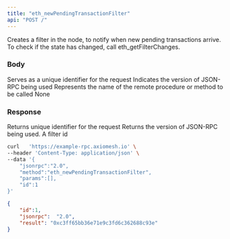 ```yaml
---
title: "eth_newPendingTransactionFilter"
api: "POST /"
---
```


Creates a filter in the node, to notify when new pending transactions arrive. To check if the state has changed, call eth_getFilterChanges.

### Body

<ParamField body="id" type="number" placeholder="1">
  Serves as a unique identifier for the request
</ParamField>

<ParamField body="jsonrpc" type="string" placeholder="2.0">
  Indicates the version of JSON-RPC being used
</ParamField>

<ParamField body="method" type="string" placeholder="eth_newPendingTransactionFilter">
  Represents the name of the remote procedure or method to be called
</ParamField>

<ParamField body="params" type="array">
  None
</ParamField>

### Response

<ResponseField name="id" type="number">
  Returns unique identifier for the request
</ResponseField>

<ResponseField name="jsonrpc" type="string">
  Returns the version of JSON-RPC being used.
</ResponseField>

<ResponseField name="filterId" type="string">
  A filter id
</ResponseField>

<RequestExample>

```bash Example Request
curl   'https://example-rpc.axiomesh.io' \
--header 'Content-Type: application/json' \
--data '{
    "jsonrpc":"2.0",
    "method":"eth_newPendingTransactionFilter",
    "params":[],
    "id":1
}'
```

</RequestExample>

<ResponseExample>

```json Response
{
    "id":1,
    "jsonrpc":  "2.0",
    "result": "0xc3ff65bb36e71e9c3fd6c362688c93e"
}
```

</ResponseExample>